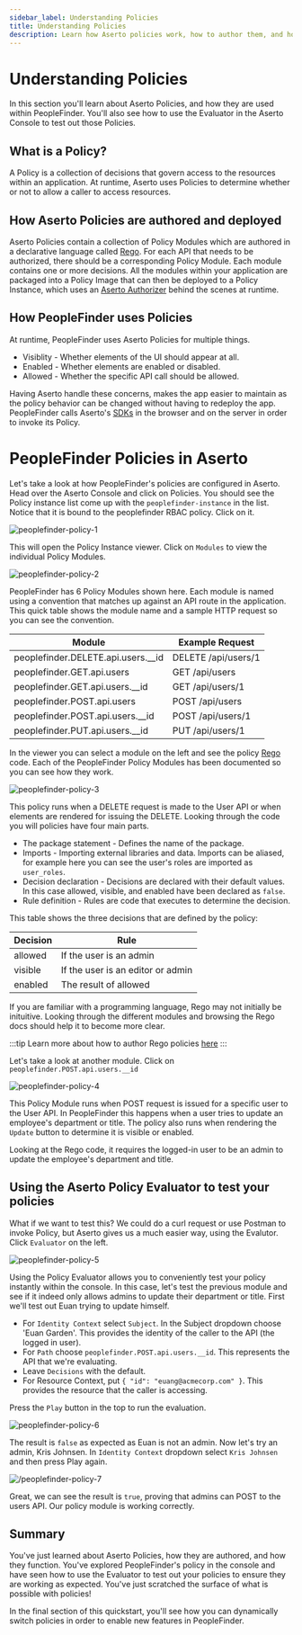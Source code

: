 ```yaml
---
sidebar_label: Understanding Policies
title: Understanding Policies
description: Learn how Aserto policies work, how to author them, and how they are used in PeopleFinder.
---
```


# Understanding Policies

In this section you'll learn about Aserto Policies, and how they are used within PeopleFinder. You'll also see how to use the Evaluator in the Aserto Console to test out those Policies.

## What is a Policy?

A Policy is a collection of decisions that govern access to the resources within an application. At runtime, Aserto uses Policies to determine whether or not to allow a caller to access resources.

## How Aserto Policies are authored and deployed

Aserto Policies contain a collection of Policy Modules which are authored in a declarative language called [Rego](https://www.openpolicyagent.org/docs/latest/policy-language/). For each API that needs to be authorized, there should be a corresponding Policy Module. Each module contains one or more decisions. All the modules within your application are packaged into a Policy Image that can then be deployed to a Policy Instance, which uses an [Aserto Authorizer](/docs/overview/authorizer) behind the scenes at runtime.

## How PeopleFinder uses Policies

At runtime, PeopleFinder uses Aserto Policies for multiple things. 

* Visiblity - Whether elements of the UI should appear at all.
* Enabled - Whether elements are enabled or disabled.
* Allowed - Whether the specific API call should be allowed.

Having Aserto handle these concerns, makes the app easier to maintain as the policy behavior can be changed without having to redeploy the app. PeopleFinder calls Aserto's [SDKs](/docs/software-development-kits/overview) in the browser and on the server in order to invoke its Policy.

# PeopleFinder Policies in Aserto

Let's take a look at how PeopleFinder's policies are configured in Aserto. Head over the Aserto Console and click on Policies. You should see the Policy instance list come up with the `peoplefinder-instance` in the list. Notice that it is bound to the peoplefinder RBAC policy. Click on it.

![peoplefinder-policy-1](/peoplefinder-policy-1.png)

This will open the Policy Instance viewer. Click on `Modules` to view the individual Policy Modules.

![peoplefinder-policy-2](/peoplefinder-policy-2.png)

PeopleFinder has 6 Policy Modules shown here. Each module is named using a convention that matches up against an API route in the application. This quick table shows the module name and a sample HTTP request so you can see the convention.

|Module                                |Example Request                                    |
|--------------------------------------|---------------------------------------------------|
|peoplefinder.DELETE.api.users.__id    | DELETE /api/users/1                                   |
|peoplefinder.GET.api.users            | GET /api/users                                        |
|peoplefinder.GET.api.users.__id       | GET /api/users/1                                      |
|peoplefinder.POST.api.users           | POST /api/users                                       |
|peoplefinder.POST.api.users.__id      | POST /api/users/1                                     |
|peoplefinder.PUT.api.users.__id       | PUT /api/users/1                                      |

In the viewer you can select a module on the left and see the policy [Rego](https://www.openpolicyagent.org/docs/latest/policy-language/) code. Each of the PeopleFinder Policy Modules has been documented so you can see how they work.

![peoplefinder-policy-3](/peoplefinder-policy-3.png)

This policy runs when a DELETE request is made to the User API or when elements are rendered for issuing the DELETE. Looking through the code you will policies have four main parts. 

* The package statement - Defines the name of the package. 
* Imports - Importing external libraries and data. Imports can be aliased, for example here you can see the user's roles are imported as `user_roles`.
* Decision declaration - Decisions are declared with their default values. In this case allowed, visible, and enabled have been declared as `false`. 
* Rule definition - Rules are code that executes to determine the decision.

This table shows the three decisions that are defined by the policy:

|Decision | Rule                                                                           |
|---------|--------------------------------------------------------------------------------| 
|allowed  | If the user is an admin                                                        |
|visible  | If the user is an editor or admin                                              |
|enabled  | The result of allowed                                                          |

If you are familiar with a programming language, Rego may not initially be inituitive. Looking through the different modules and browsing the Rego docs should help it to become more clear.

:::tip
Learn more about how to author Rego policies [here](/docs/overview/policy)
:::

Let's take a look at another module. Click on `peoplefinder.POST.api.users.__id`

![peoplefinder-policy-4](/peoplefinder-policy-4.png)

This Policy Module runs when POST request is issued for a specific user to the User API. In PeopleFinder this happens when a user tries to update an employee's department or title. The policy also runs when rendering the `Update` button to determine it is visible or enabled.

Looking at the Rego code, it requires the logged-in user to be an admin to update the employee's department and title.

## Using the Aserto Policy Evaluator to test your policies

What if we want to test this? We could do a curl request or use Postman to invoke Policy, but Aserto gives us a much easier way, using the Evalutor. Click `Evaluator` on the left.

![peoplefinder-policy-5](/peoplefinder-policy-5.png)

Using the Policy Evaluator allows you to conveniently test your policy instantly within the console. In this case, let's test the previous module and see if it indeed only allows admins to update their department or title. First we'll test out Euan trying to update himself.

* For `Identity Context` select `Subject`. In the Subject dropdown choose 'Euan Garden'. This provides the identity of the caller to the API (the logged in user).
* For `Path` choose `peoplefinder.POST.api.users.__id`. This represents the API that we're evaluating.
* Leave `Decisions` with the default.
* For Resource Context, put ```{ "id": "euang@acmecorp.com" }```. This provides the resource that the caller is accessing.

Press the `Play` button in the top to run the evaluation. 

![peoplefinder-policy-6](/peoplefinder-policy-6.png)

The result is `false` as expected as Euan is not an admin. Now let's try an admin, Kris Johnsen. In `Identity Context` dropdown select `Kris Johnsen` and then press Play again. 

![/peoplefinder-policy-7](/peoplefinder-policy-7.png)

Great, we can see the result is `true`, proving that admins can POST to the users API. Our policy module is working correctly.

## Summary

You've just learned about Aserto Policies, how they are authored, and how they function. You've explored PeopleFinder's policy in the console and have seen how to use the Evaluator to test out your policies to ensure they are working as expected. You've just scratched the surface of what is possible with policies!

In the final section of this quickstart, you'll see how you can dynamically switch policies in order to enable new features in PeopleFinder.

